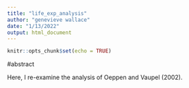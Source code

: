 ```yaml
---
title: "life_exp_analysis"
author: "genevieve wallace"
date: "1/13/2022"
output: html_document
---
```


```r
knitr::opts_chunk$set(echo = TRUE)
```

#abstract

Here, I re-examine the analysis of Oeppen and Vaupel (2002).

